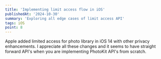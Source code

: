 ```yaml
---
title: 'Implementing limit access flow in iOS'
publishedAt: '2024-10-30'
summary: 'Exploring all edge cases of limit access API'
tags: iOS
point: 8
---
```


Apple added limited access for photo library in iOS 14 with other privacy enhancements. I appreciate all these changes and it seems 
to have straight forward API's when you are implementing PhotoKit API's from scratch. 




